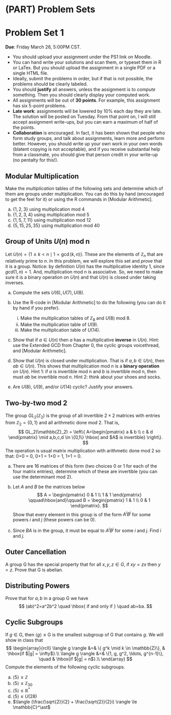 # (PART) Problem Sets {-}

\newcommand{\FF}{\mathbb{F}}
\newcommand{\ZZ}{\mathbb{Z}}
\newcommand{\RR}{\mathbb{R}}
\newcommand{\QQ}{\mathbb{Q}}
\newcommand{\CC}{\mathbb{C}}
\newcommand{\G}{\mathsf{G}}
\newcommand{\H}{\mathsf{H}}
\newcommand{\D}{\mathsf{D}}
\newcommand{\S}{\mathsf{S}}

# Problem Set 1 

**Due**: Friday March 26, 5:00PM CST. 

* You should upload your assignment under the PS1 link on Moodle. 
* You can hand write your solutions and scan them, or typeset them in R or LaTex. But you should upload the assignment in a single PDF or a single HTML file. 
* Ideally, submit the problems in order, but if that is not possible, the problems should be clearly labeled.
* You should **justify** all answers, unless the assignment is to *compute* something. Then you should clearly display your computed work. 
* All assignments will be out of **30 points**. For example, this assignment has six 5-point problems. 
* **Late work**: assignments will be lowered by 10% each day they are late. The solution will be posted on Tuesday. From that point on, I will still accept assignment write-ups, but you can earn a maximum of half of the points.
* **Collaboration** is encouraged. In fact, it has been shown that people who form study groups, and talk about assignments, learn more and perform better. However, you should write up your own work in your own words (blatent copying is not acceptable), and if you receive substantial help from a classmate, you should give that person credit in your write-up (no pentalty for this!).

## Modular Multiplication

Make the *multiplication* tables of the following sets and determine which of them are groups under multiplication. You can do this by hand (encouraged to get the feel for it)  or using the R commands in [Modular Arithmetic].


a. $\{1,2,3\}$ using multiplication mod 4
b. $\{1,2,3,4\}$ using multiplication mod 5
c. $\{1,5,7,11\}$ using multiplication mod 12
d. $\{5,15,25,35\}$ using multiplication mod 40

## Group of Units $U(n)$ mod n

Let $U(n) = \{1 \le k < n \mid 1 = \gcd(k,n) \}$. These are the elements of $\ZZ_n$ that are relatively prime to $n$. In this problem, we will explore this set and *prove* that it is a group. Notice: by definition $U(n)$ has the multiplicative identity 1, since $gcd(1,n) = 1$. And, multiplication mod n is associative. So, we need to make sure it is a binary operation on $U(n)$ and that $U(n)$ is closed under taking inverses.

a. Compute the sets $U(6),U(7),U(8)$.

b. Use the R-code in [Modular Arithmetic] to do the following (you can do it by hand if you prefer).

    i. Make the multiplication tables of $\ZZ_8$ and $U(8)$ mod 8.
    ii. Make the multiplication table of $U(9)$.
    iii. Make the multiplication table of $U(14)$.

c. Show that if $a \in U(n)$ then $a$ has a multiplicative **inverse** in $U(n)$. Hint: use the Extended GCD from Chapter 0, the cyclic groups voicethread, and [Modular Arithmetic].

d. Show that $U(n)$ is closed under multiplication. That is if $a, b \in U(n)$, then $ab \in U(n)$. This shows that multiplication mod $n$ is a **binary operation** *on* $U(n)$. Hint 1: if $a$ is invertible mod n and $b$ is invertible mod n, then must $ab$ be invertible mod $n$. Hint 2: think about your shoes and socks.

e. Are $U(8)$, $U(9)$, and/or $U(14)$ cyclic? Justify your answers.

## Two-by-two mod 2

The group $GL_2(\ZZ_2)$ is the group of all invertible $2\times 2$ matrices with entries from $\ZZ_2 = \{0,1\}$ and all arithmetic done mod 2. That is,
$$
GL_2(\ZZ_2) =
\left\{
A=\begin{pmatrix} a & b \\ c & d \end{pmatrix} 
\mid a,b,c,d \in \{0,1\} \hbox{ and $A$ is invertible}
\right\}.
$$
The operation is usual matrix multiplication with arithmetic done mod 2 so that: 0+0 = 0, 0+1 = 1+0 = 1, 1+1 = 0. 

a. There are 16 matrices of this form (two choices 0 or 1 for each of the four matrix entries), determine which of these are invertible (you can use the determinant mod 2). 

b. Let $A$ and $B$ be the matrices below
$$
A = \begin{pmatrix} 0 & 1 \\ 1 & 1 \end{pmatrix} \qquad\hbox{and}\qquad
B = \begin{pmatrix}  1 & 1 \\ 0 & 1 \end{pmatrix}.
$$
Show that every element in this group is of the form $A^i B^j$ for some powers $i$ and $j$ (these powers can be 0).

c. Since $BA$ is in the group, it must be equal to $A^i B^j$ for some $i$ and $j$. Find $i$ and $j$.


## Outer Cancellation

A group $\G$ has the special property that for all $x,y,z \in G$, if $xy = zx$ then $y = z$. Prove that $\G$ is abelian.



## Distributing Powers

Prove that for $a, b$ in a group $\G$ we have
$$
(ab)^2=a^2b^2
\quad \hbox{ if and only if } \quad 
ab=ba.
$$

## Cyclic Subgroups

If $g \in \G$, then $\langle g \rangle \le \G$ is the smallest subgroup of $\G$ that contains $g$. We will show in class that 
$$
\begin{array}{rcll}
\langle g \rangle &=& \{ g^k \mid k \in \ZZ\}, & \hbox{if $|g| = \infty$}.\\
\langle g \rangle &=& \{1, g, g^2, \ldots, g^{n-1}\}, \quad  &  \hbox{if $|g| = n$}.\\
\end{array}
$$
Compute the elements of the following cyclic subgroups.

a. $\langle 5 \rangle  \le \ZZ$
a. $\langle 5 \rangle \le \ZZ_{30}$
a. $\langle 5 \rangle \le \RR^\ast$
a. $\langle 5 \rangle \le U({28})$
a. $\langle (\frac{\sqrt{2}}{2} + \frac{\sqrt{2}}{2}i) \rangle  \le \CC^\ast$



